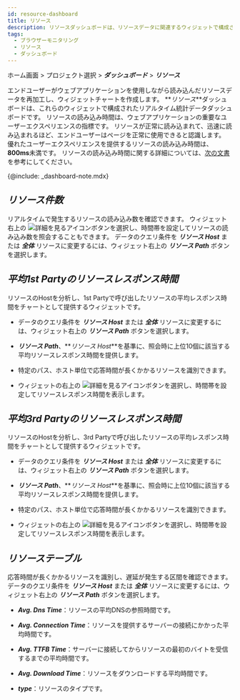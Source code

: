 ```yaml
---
id: resource-dashboard
title: リソース
description: リソースダッシュボードは、リソースデータに関連するウィジェットで構成されるリアルタイム統計データのダッシュボードです。
tags:
  - ブラウザーモニタリング
  - リソース
  - ダッシュボード
---
```


ホーム画面 > プロジェクト選択 > **_ダッシュボード_** > **_リソース_**

エンドユーザーがウェブアプリケーションを使用しながら読み込んだリソースデータを再加工し、ウィジェットチャートを作成します。 **_リソース_**ダッシュボードは、これらのウィジェットで構成されたリアルタイム統計データダッシュボードです。 リソースの読み込み時間は、ウェブアプリケーションの重要なユーザーエクスペリエンスの指標です。 リソースが正常に読み込まれて、迅速に読み込まれるほど、エンドユーザーはページを正常に使用できると認識します。 優れたユーザーエクスペリエンスを提供するリソースの読み込み時間は、**800ms**未満です。 リソースの読み込み時間に関する詳細については、[次の文書](htps://web.dev/ttfb/#what-is-a-good-tfb-score)を参考にしてください。

{@include: _dashboard-note.mdx}

## **_リソース件数_**

<ImgLang img='rum-resource-count.png' desc='リソース件数' />

リアルタイムで発生するリソースの読み込み数を確認できます。 ウィジェット右上の ![詳細を見るアイコン](/img/ico-detail-mode.svg)ボタンを選択し、時間帯を設定してリソースの読み込み数を照会することもできます。 データのクエリ条件を **_リソース Host_** または **_全体_** リソースに変更するには、ウィジェット右上の **_リソース Path_** ボタンを選択します。

## **_平均1st Partyのリソースレスポンス時間_**

<ImgLang img='rum-resource-1stparty.png' desc='平均1st Partyのリソースレスポンス時間' />

リソースのHostを分析し、1st Partyで呼び出したリソースの平均レスポンス時間をチャートとして提供するウィジェットです。 

-   データのクエリ条件を **_リソース Host_** または **_全体_** リソースに変更するには、ウィジェット右上の **_リソース Path_** ボタンを選択します。

-   **_リソース Path_**、**_リソース Host_**を基準に、照会時に上位10個に該当する平均リソースレスポンス時間を提供します。

-   特定のパス、ホスト単位で応答時間が長くかかるリソースを識別できます。

-   ウィジェットの右上の ![詳細を見るアイコン](/img/ico-detail-mode.svg)ボタンを選択し、時間帯を設定してリソースレスポンス時間を表示します。

## **_平均3rd Partyのリソースレスポンス時間_**

<ImgLang img='rum-resource-3rdparty.png' desc='平均3rd Partyのリソースレスポンス時間' />

リソースのHostを分析し、3rd Partyで呼び出したリソースの平均レスポンス時間をチャートとして提供するウィジェットです。 

-   データのクエリ条件を **_リソース Host_** または **_全体_** リソースに変更するには、ウィジェット右上の **_リソース Path_** ボタンを選択します。

-   **_リソース Path_**、**_リソース Host_**を基準に、照会時に上位10個に該当する平均リソースレスポンス時間を提供します。

-   特定のパス、ホスト単位で応答時間が長くかかるリソースを識別できます。

-   ウィジェットの右上の ![詳細を見るアイコン](/img/ico-detail-mode.svg)ボタンを選択し、時間帯を設定してリソースレスポンス時間を表示します。

## **_リソーステーブル_**

<ImgLang img='rum-resource-table.png' desc='リソーステーブル' />

応答時間が長くかかるリソースを識別し、遅延が発生する区間を確認できます。 データのクエリ条件を **_リソース Host_** または **_全体_** リソースに変更するには、ウィジェット右上の **_リソース Path_** ボタンを選択します。

-   **_Avg. Dns Time_**：リソースの平均DNSの参照時間です。

-   **_Avg. Connection Time_**：リソースを提供するサーバーの接続にかかった平均時間です。

-   **_Avg. TTFB Time_**：サーバーに接続してからリソースの最初のバイトを受信するまでの平均時間です。

-   **_Avg. Download Time_**：リソースをダウンロードする平均時間です。

-   **_type_**：リソースのタイプです。
